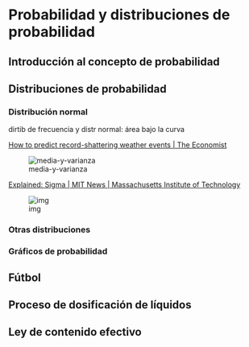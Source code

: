 # Probabilidad y distribuciones de probabilidad 

## Introducción al concepto de probabilidad

## Distribuciones de probabilidad

### Distribución normal
dirtib de frecuencia y distr normal: área bajo la curva

[How to predict record-shattering weather events | The Economist](https://www.economist.com/science-and-technology/2023/02/08/extreme-weather-events-are-getting-more-frequent)

![media-y-varianza](01-imagenes\media-y-varianza.png)



[Explained: Sigma | MIT News | Massachusetts Institute of Technology](https://news.mit.edu/2012/explained-sigma-0209)

![img](01-imagenes\curva-normal.jpg)

### Otras distribuciones

### Gráficos de probabilidad


## Fútbol

## Proceso de dosificación de líquidos

## Ley de contenido efectivo

